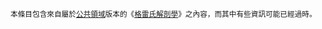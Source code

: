 <span style="font-size:smaller;">本條目包含來自屬於[[公共領域]]版本的《[[格雷氏解剖學]]》之內容，而其中有些資訊可能已經過時。</span><noinclude>[[Category:醫學模板|{{PAGENAME}}]]</noinclude>